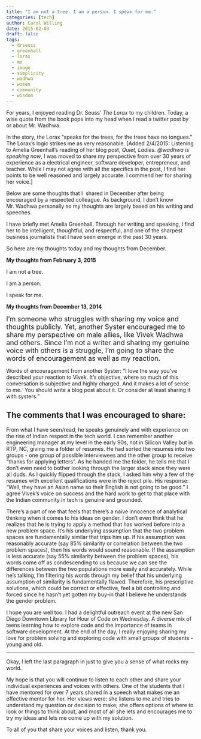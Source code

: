 ```yaml
---
title: "I am not a tree. I am a person. I speak for me."
categories: [tech]
author: Carol Willing
date: 2015-02-03
draft: false
tags:
  - drseuss
  - greenhall
  - lorax
  - me
  - image
  - simplicity
  - wadhwa
  - women
  - community
  - wisdom
---
```


For years, I enjoyed reading Dr. Seuss' <em>The Lorax</em> to my children. Today, a wise quote from the book pops into my head when I read a twitter post by or about Mr. Wadhwa.

In the story, the Lorax "speaks for the trees, for the trees have no tongues." The Lorax's logic strikes me as very reasonable.
<!-- more -->
[Added 2/4/2015: Listening to Amelia Greenhall's reading of her blog post, *Quiet, Ladies. @wadhwa is speaking now*, I was moved to share my perspective from over 30 years of experience as a electrical engineer, software developer, entrepreneur, and teacher. While I may not agree with all the specifics in the post, I find her points to be well reasoned and largely accurate. I commend her for sharing her voice.]

Below are some thoughts that I  shared in December after being encouraged by a respected colleague. As background, I don't know Mr. Wadhwa personally so my thoughts are largely based on his writing and speeches.

I have briefly met Amelia Greenhall. Through her writing and speaking, I find her to be intelligent, thoughtful, and respectful, and one of the sharpest business journalists that I have seen emerge in the past 30 years.

So here are my thoughts today and my thoughts from December.

<strong>My thoughts from February 3, 2015</strong>

I am not a tree.

I am a person.

I speak for me.

<strong>My thoughts from December 13, 2014</strong>

<span style="font-size: 18px;">I'm someone who struggles with sharing my voice and thoughts publicly. Yet, another Syster encouraged me to share my perspective on male allies, like Vivek Wadhwa and others. Since I'm not a writer and sharing my genuine voice with others is a struggle, I'm going to share the words of encouragement as well as my reaction.</span>

Words of encouragement from another Syster: "I love the way you've described your reaction to Vivek. It's objective, where so much of this conversation is subjective and highly charged. And it makes a lot of sense to me.  You should write a blog post about it. Or consider at least sharing it with systers."

## The comments that I was encouraged to share:

From what I have seen/read, he speaks genuinely and with experience on the rise of Indian respect in the tech world. I can remember another engineering manager at my level in the early 90s, not in Silicon Valley but in RTP, NC, giving me a folder of resumes. He had sorted the resumes into two groups - one group of possible interviewees and the other group to receive "thanks for applying letters". As he handed me the folder, he tells me that I don't even need to bother looking through the larger stack since they were all duds. As I quickly flipped through the stack, I asked him why a few of the resumes with excellent qualifications were in the reject pile. His response: "Well, they have an Asian name so their English is not going to be good." I agree Vivek's voice on success and the hard work to get to that place with the Indian community in tech is genuine and grounded.

There's a part of me that feels that there's a naive innocence of analytical thinking when it comes to his ideas on gender. I don't even think that he realizes that he is trying to apply a method that has worked before into a new problem space. It's his underlying assumption that the two problem spaces are fundamentally similar that trips him up. If his assumption was reasonably accurate (say 85% similarity or correlation between the two problem spaces), then his words would sound reasonable. If the assumption is less accurate (say 55% similarity between the problem spaces), his words come off as condescending to us because we can see the differences between the two populations more easily and accurately. While he's talking, I'm filtering his words through my belief that his underlying assumption of similarity is fundamentally flawed. Therefore, his prescriptive solutions, which could be correct or effective, feel a bit controlling and forced since he hasn't yet gotten my buy-in that I believe he understands the gender problem.

I hope you are well too. I had a delightful outreach event at the new San Diego Downtown Library for Hour of Code on Wednesday. A diverse mix of teens learning how to explore code and the importance of teams in software development. At the end of the day, I really enjoying sharing my love for problem solving and exploring code with small groups of students - young and old.

---

Okay, I left the last paragraph in just to give you a sense of what rocks my world.

My hope is that you will continue to listen to each other and share your individual experiences and voices with others. One of the students that I have mentored for over 7 years shared in a speech what makes me an effective mentor for her. Her views were: she listens to me and tries to understand my question or decision to make; she offers options of where to look or things to think about, and most of all she lets and encourages me to try my ideas and lets me come up with my solution.

To all of you that share your voices and listen, thank you.
